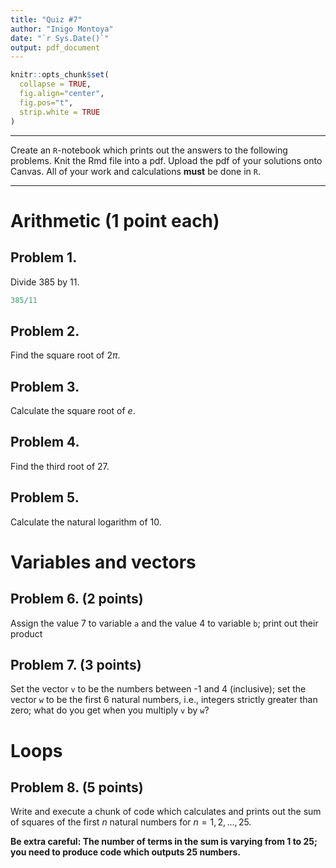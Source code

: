 ```yaml
---
title: "Quiz #7"
author: "Inigo Montoya"
date: "`r Sys.Date()`"
output: pdf_document
---
```

<!-- The author of this template is Dr. Gordan Zitkovic.-->
<!-- The code chunk below contains some settings that will  -->
<!-- make your R code look better in the output pdf file.  -->
<!-- If you are curious about what each option below does, -->
<!-- go to https://yihui.org/knitr/options/ -->
<!-- If not, feel free to disregard everything ...  -->
```r
knitr::opts_chunk$set(
  collapse = TRUE,
  fig.align="center",
  fig.pos="t",
  strip.white = TRUE
)
```
<!-- ... down to here. -->

---

Create an `R`-notebook which prints out the answers to the following problems. Knit the Rmd file into a pdf. Upload the pdf of your solutions onto Canvas. All of your work and calculations **must** be done in `R`.

---

# Arithmetic (1 point each)
## Problem 1. 
Divide 385 by 11. 
```r
385/11
```


## Problem 2. 
Find the square root of $2\pi$.

## Problem 3. 
Calculate the square root of $e$.

## Problem 4. 
Find the third root of 27.

## Problem 5. 
Calculate the natural logarithm of 10.

# Variables and vectors
## Problem 6. **(2 points)** 
Assign the value 7 to variable `a` and  the value 4 to variable `b`; print out their product

## Problem 7. **(3 points)** 
Set the vector `v` to be the numbers between -1 and 4 (inclusive); set the vector `w` to be the first 6 natural numbers, i.e., integers strictly greater than zero; what do you get when you multiply `v` by `w`?

# Loops
## Problem 8. **(5 points)**
Write and execute a chunk of code which calculates and prints out the sum of squares of the first $n$ natural numbers for $n=1, 2, \dots, 25$. 

**Be extra careful: The number of terms in the sum is varying from $1$ to $25$; you need to produce code which outputs $25$ numbers.**
